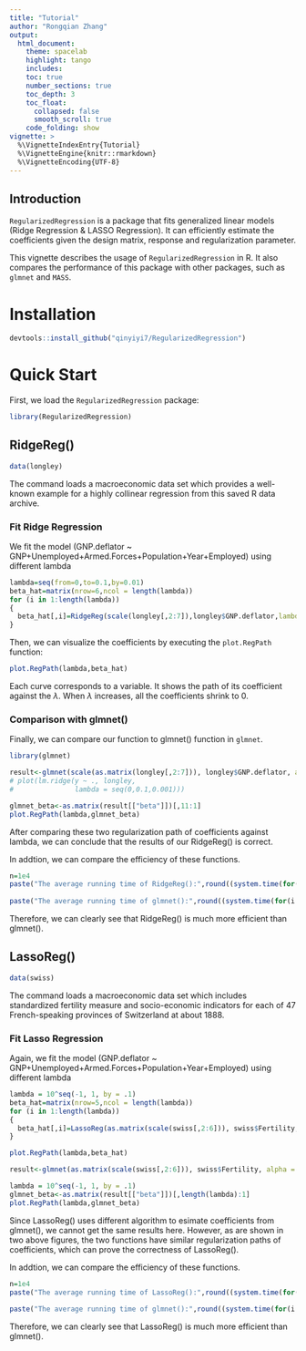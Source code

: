 ```yaml
---
title: "Tutorial"
author: "Rongqian Zhang"
output: 
  html_document:
    theme: spacelab
    highlight: tango
    includes:
    toc: true
    number_sections: true
    toc_depth: 3
    toc_float:
      collapsed: false
      smooth_scroll: true
    code_folding: show
vignette: >
  %\VignetteIndexEntry{Tutorial}
  %\VignetteEngine{knitr::rmarkdown}
  %\VignetteEncoding{UTF-8}
---
```

## Introduction

`RegularizedRegression` is a package that fits generalized linear models (Ridge Regression & LASSO Regression). It can efficiently estimate the  coefficients given the design matrix, response and regularization parameter. 

This vignette describes the usage of `RegularizedRegression` in R. It also compares the performance of this package with other packages, such as `glmnet` and `MASS`.

# Installation

```r
devtools::install_github("qinyiyi7/RegularizedRegression")
```

# Quick Start

First, we load the `RegularizedRegression` package:
```r
library(RegularizedRegression)
```

## RidgeReg()

```r
data(longley)
```

The command loads a macroeconomic data set which provides a well-known example for a highly collinear regression from this saved R data archive.

### Fit Ridge Regression

We fit the model (GNP.deflator ~ GNP+Unemployed+Armed.Forces+Population+Year+Employed) using different lambda

```r
lambda=seq(from=0,to=0.1,by=0.01)
beta_hat=matrix(nrow=6,ncol = length(lambda))
for (i in 1:length(lambda))
{
  beta_hat[,i]=RidgeReg(scale(longley[,2:7]),longley$GNP.deflator,lambda = lambda[i])
}
```

Then, we can visualize the coefficients by executing the `plot.RegPath` function:

```r
plot.RegPath(lambda,beta_hat)
```

Each curve corresponds to a variable. It shows the path of its coefficient against the $\lambda$. When $\lambda$ increases, all the coefficients shrink to 0.

### Comparison with glmnet()

Finally, we can compare our function to glmnet() function in `glmnet`.

```r
library(glmnet)

result<-glmnet(scale(as.matrix(longley[,2:7])), longley$GNP.deflator, alpha = 0,  lambda = seq(0,0.1,0.01),thresh = 1e-100)
# plot(lm.ridge(y ~ ., longley,
#               lambda = seq(0,0.1,0.001)))
```

```r
glmnet_beta<-as.matrix(result[["beta"]])[,11:1]
plot.RegPath(lambda,glmnet_beta)
```

After comparing these two regularization path of coefficients against lambda, we can conclude that the results of our RidgeReg() is correct.

In addtion, we can compare the efficiency of these functions. 

```r
n=1e4
paste("The average running time of RidgeReg():",round((system.time(for(i in 1:n)RidgeReg(scale(longley[,2:7]),longley$GNP.deflator,lambda = 0.01))/n)[3],digits=6),'sec')
      
paste("The average running time of glmnet():",round((system.time(for(i in 1:n)glmnet(scale(as.matrix(longley[,2:7])), longley$GNP.deflator, alpha = 0,  lambda = 0.01,thresh = 1e-100))/n)[3],digits=6),'sec')
```

Therefore, we can clearly see that RidgeReg() is much more efficient than glmnet().

## LassoReg()

```r
data(swiss)
```

The command loads a macroeconomic data set which includes standardized fertility measure and socio-economic indicators for each of 47 French-speaking provinces of Switzerland at about 1888.


### Fit Lasso Regression

Again, we fit the model (GNP.deflator ~ GNP+Unemployed+Armed.Forces+Population+Year+Employed) using different lambda

```r
lambda = 10^seq(-1, 1, by = .1)
beta_hat=matrix(nrow=5,ncol = length(lambda))
for (i in 1:length(lambda))
{
  beta_hat[,i]=LassoReg(as.matrix(scale(swiss[,2:6])), swiss$Fertility,lambda = lambda[i],thresh = 1e-12)
}
```

```r
plot.RegPath(lambda,beta_hat)
```

```r
result<-glmnet(as.matrix(scale(swiss[,2:6])), swiss$Fertility, alpha = 1,  lambda =  10^seq(-1, 1, by = .1),thresh = 1e-12)
```

```r
lambda = 10^seq(-1, 1, by = .1)
glmnet_beta<-as.matrix(result[["beta"]])[,length(lambda):1]
plot.RegPath(lambda,glmnet_beta)
```

Since LassoReg() uses different algorithm to esimate coefficients from glmnet(), we cannot get the same results here. However, as are shown in two above figures, the two functions have similar regularization paths of coefficients, which can prove the correctness of LassoReg().

In addtion, we can compare the efficiency of these functions. 

```r
n=1e4
paste("The average running time of LassoReg():",round((system.time(for(i in 1:n)LassoReg(as.matrix(scale(swiss[,2:6])), swiss$Fertility,lambda = 3,thresh = 1e-12))/n)[3],digits=6),'sec')
      
paste("The average running time of glmnet():",round((system.time(for(i in 1:n)glmnet(as.matrix(scale(swiss[,2:6])), swiss$Fertility, alpha = 1,  lambda = 3,thresh = 1e-12))/n)[3],digits=6),'sec')
```

Therefore, we can clearly see that LassoReg() is much more efficient than glmnet().
